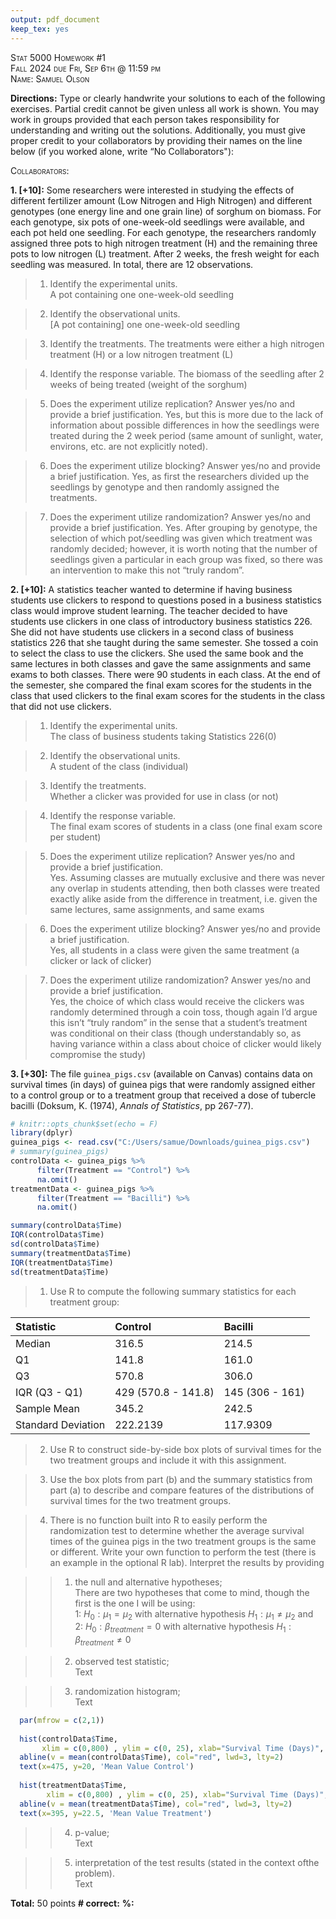 ```yaml
---
output: pdf_document
keep_tex: yes 
---
```


[Stat 5000]{.smallcaps}
[Homework #1]{.smallcaps}\
[Fall 2024]{.smallcaps}
[due Fri, Sep 6th @ 11:59 pm]{.smallcaps}\
[Name: Samuel Olson]{.smallcaps} \

**Directions:** Type or clearly handwrite your solutions to each of the following exercises. Partial credit cannot be given unless all work is shown. You may work in groups provided that each person takes responsibility for understanding and writing out the solutions. Additionally, you must give proper credit to your collaborators by providing their names on the line below (if you worked alone, write "No Collaborators\"):\

[Collaborators: ]{.smallcaps}\

**1. [+10]:** Some researchers were interested in studying the effects of different fertilizer amount (Low Nitrogen and High Nitrogen) and different genotypes (one energy line and one grain line) of sorghum on biomass. For each genotype, six pots of one-week-old seedlings were available, and each pot held one seedling. For each genotype, the researchers randomly assigned three pots to high nitrogen treatment (H) and the remaining three pots to low nitrogen (L) treatment. After 2 weeks, the fresh weight for each seedling was measured. In total, there are 12 observations.

> 1.  Identify the experimental units.\
A pot containing one one-week-old seedling
  
>  2.  Identify the observational units.\
[A pot containing] one one-week-old seedling
  
>  3.  Identify the treatments.
The treatments were either a high nitrogen treatment (H) or a low nitrogen treatment (L)
  
>  4.  Identify the response variable.
The biomass of the seedling after 2 weeks of being treated (weight of the sorghum)
  
>  5.  Does the experiment utilize replication? Answer yes/no and provide a brief justification.
Yes, but this is more due to the lack of information about possible differences in how the seedlings were treated during the 2 week period (same amount of sunlight, water, environs, etc. are not explicitly noted). 
  
>  6.  Does the experiment utilize blocking? Answer yes/no and provide a brief justification.
Yes, as first the researchers divided up the seedlings by genotype and then randomly assigned the treatments.

>  7.  Does the experiment utilize randomization? Answer yes/no and provide a brief justification.
Yes. After grouping by genotype, the selection of which pot/seedling was given which treatment was randomly decided; however, it is worth noting that the number of seedlings given a particular in each group was fixed, so there was an intervention to make this not "truly random". 

**2. [+10]:** A statistics teacher wanted to determine if having business students use clickers to respond to questions posed in a business statistics class would improve student learning. The teacher decided to have students use clickers in one class of introductory business statistics 226. She did not have students use clickers in a second class of business statistics 226 that she taught during the same semester. She tossed a coin to select the class to use the clickers. She used the same book and the same lectures in both classes and gave the same assignments and same exams to both classes. There were 90 students in each class. At the end of the semester, she compared the final exam scores for the students in the class that used clickers to the final exam scores for the students in the class that did not use clickers.

>  1.  Identify the experimental units.\
    The class of business students taking Statistics 226(0)
  
>  2.  Identify the observational units.\
    A student of the class (individual)
  
>  3.  Identify the treatments.\
    Whether a clicker was provided for use in class (or not)
  
>  4.  Identify the response variable.\
    The final exam scores of students in a class (one final exam score per student)
  
>  5.  Does the experiment utilize replication? Answer yes/no and provide a brief justification.\
    Yes. Assuming classes are mutually exclusive and there was never any overlap in students attending, then both classes were treated exactly alike aside from the difference in treatment, i.e. given the same lectures, same assignments, and same exams 
  
>  6.  Does the experiment utilize blocking? Answer yes/no and provide a brief justification.\
  Yes, all students in a class were given the same treatment (a clicker or lack of clicker)
  
>  7.  Does the experiment utilize randomization? Answer yes/no and provide a brief justification.\
  Yes, the choice of which class would receive the clickers was randomly determined through a coin toss, though again I'd argue this isn't "truly random" in the sense that a student's treatment was conditional on their class (though understandably so, as having variance within a class about choice of clicker would likely compromise the study)

**3. [+30]:** The file `guinea_pigs.csv` (available on Canvas) contains data on survival times (in days) of guinea pigs that were randomly assigned either to a control group or to a treatment group that received a dose of tubercle bacilli (Doksum, K. (1974), *Annals of Statistics*, pp 267-77).\

```r
# knitr::opts_chunk$set(echo = F)
library(dplyr)
guinea_pigs <- read.csv("C:/Users/samue/Downloads/guinea_pigs.csv")
# summary(guinea_pigs)
controlData <- guinea_pigs %>% 
      filter(Treatment == "Control") %>% 
      na.omit()
treatmentData <- guinea_pigs %>% 
      filter(Treatment == "Bacilli") %>% 
      na.omit()

summary(controlData$Time)
IQR(controlData$Time)
sd(controlData$Time)
summary(treatmentData$Time)
IQR(treatmentData$Time)
sd(treatmentData$Time)
```

>  1.  Use R to compute the following summary statistics for each treatment group:

  Statistic            Control                     Bacilli 
  -------------------- --------------------------- ---------------------------
  Median                316.5                      214.5      
  Q1                    141.8                      161.0     
  Q3                    570.8                      306.0      
  IQR (Q3 - Q1)         429 (570.8 - 141.8)        145 (306 - 161)            
  Sample Mean           345.2                      242.5       
  Standard Deviation    222.2139                   117.9309
  -------------------- --------------------------- ---------------------------
    

>  2.  Use R to construct side-by-side box plots of survival times for the two treatment groups and include it with this assignment.\
  
>  3.  Use the box plots from part (b) and the summary statistics from part (a) to describe and compare features of the distributions of survival times for the two treatment groups.\
  
>  4.  There is no function built into R to easily perform the randomization test to determine whether the average survival times of the guinea pigs in the two treatment groups is the same or different. Write your own function to perform the test (there is an example in the optional R lab). Interpret the results by providing\

>> 1.  the null and alternative hypotheses;\
There are two hypotheses that come to mind, though the first is the one I will be using:\
1: $H_0: \mu_1 = \mu_2$ with alternative hypothesis $H_1: \mu_1 \neq \mu_2$ and\
2: $H_0: \beta_{treatment} = 0$ with alternative hypothesis $H_1: \beta_{treatment} \neq 0$
    
>> 2.  observed test statistic;\
Text

>> 3.  randomization histogram;\
Text
      
```r
  par(mfrow = c(2,1)) 
  
  hist(controlData$Time, 
       xlim = c(0,800) , ylim = c(0, 25), xlab="Survival Time (Days)", main="Control")
  abline(v = mean(controlData$Time), col="red", lwd=3, lty=2)
  text(x=475, y=20, 'Mean Value Control')
  
  hist(treatmentData$Time,
        xlim = c(0,800) , ylim = c(0, 25), xlab="Survival Time (Days)", main="Treatment")
  abline(v = mean(treatmentData$Time), col="red", lwd=3, lty=2)
  text(x=395, y=22.5, 'Mean Value Treatment')
```
    

>> 4.  p-value;\
Text

>> 5.  interpretation of the test results (stated in the context ofthe problem).\
Text

**Total:** 50 points **\# correct:** **%:**


